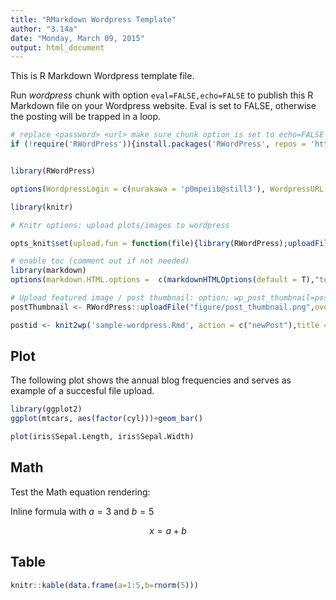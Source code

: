 ```yaml
---
title: "RMarkdown Wordpress Template"
author: "3.14a"
date: "Monday, March 09, 2015"
output: html_document
---
```


This is R Markdown Wordpress template file.

Run *wordpress* chunk with option `eval=FALSE,echo=FALSE` to publish this R Markdown file on your Wordpress website. Eval is set to FALSE, otherwise the posting will be trapped in a loop.

```r

# replace <password> <url> make sure chunk option is set to echo=FALSE !
if (!require('RWordPress')){install.packages('RWordPress', repos = 'http://www.omegahat.org/R', type = 'source')}


library(RWordPress)

options(WordpressLogin = c(nurakawa = 'p0mpeiib@still3'), WordpressURL = 'https://nurakawa.wordpress.com/xmlrpc.php')

library(knitr)

# Knitr options: upload plots/images to wordpress

opts_knit$set(upload.fun = function(file){library(RWordPress);uploadFile(file)$url;})

# enable toc (comment out if not needed)
library(markdown)
options(markdown.HTML.options =  c(markdownHTMLOptions(default = T),"toc"))

# Upload featured image / post thumbnail: option: wp_post_thumbnail=postThumbnail$id
postThumbnail <- RWordPress::uploadFile("figure/post_thumbnail.png",overwrite = TRUE)

postid <- knit2wp('sample-wordpress.Rmd', action = c("newPost"),title = 'RMarkdown Wordpress Template',categories=c('R'),mt_keywords = c('R','RMarkdown'),publish=FALSE) # add featured image include: wp_post_thumbnail=postThumbnail$id 
```

## Plot

The following plot shows the annual blog frequencies and serves as example of a succesful file upload.

```r
library(ggplot2)
ggplot(mtcars, aes(factor(cyl)))+geom_bar()
```

```r
plot(iris$Sepal.Length, iris$Sepal.Width)
```



## Math

Test the Math equation rendering:

Inline formula with $a=3$ and $b=5$

$$ x = a + b $$


## Table


```r
knitr::kable(data.frame(a=1:5,b=rnorm(5)))
```